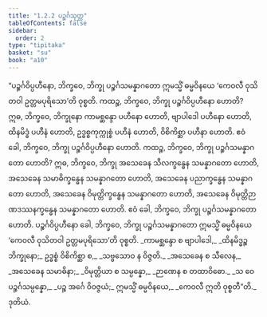 ```yaml
---
title: "1.2.2 ပဉ္စင်္ဂသုတ္တ"
tableOfContents: false
sidebar:
  order: 2
type: "tipitaka"
basket: "su"
book: "a10"
---
```



<DynamicBreadcrumb />

<Division number="12" book="a10" e="ch" v="17" p="269">

<Paragraph number="54" book="a10">
“ပဉ္စင်္ဂဝိပ္ပဟီနော, ဘိက္ခဝေ, ဘိက္ခု ပဉ္စင်္ဂသမန္နာဂတော ဣမသ္မိံ ဓမ္မဝိနယေ ‘ကေဝလီ ဝုသိတဝါ ဥတ္တမပုရိသော’တိ ဝုစ္စတိ. ကထဉ္စ, ဘိက္ခဝေ, ဘိက္ခု ပဉ္စင်္ဂဝိပ္ပဟီနော ဟောတိ? ဣဓ, ဘိက္ခဝေ, ဘိက္ခုနော ကာမစ္ဆန္ဒော ပဟီနော ဟောတိ, ဗျာပါဒေါ ပဟီနော ဟောတိ, ထိနမိဒ္ဓံ ပဟီနံ ဟောတိ, ဥဒ္ဓစ္စကုက္ကုစ္စံ ပဟီနံ ဟောတိ, ဝိစိကိစ္ဆာ ပဟီနာ ဟောတိ. ဧဝံ ခေါ, ဘိက္ခဝေ, ဘိက္ခု ပဉ္စင်္ဂဝိပ္ပဟီနော ဟောတိ.
</Paragraph>

<Paragraph number="55" book="a10">
ကထဉ္စ, ဘိက္ခဝေ, ဘိက္ခု ပဉ္စင်္ဂသမန္နာဂတော ဟောတိ? ဣဓ, ဘိက္ခဝေ, ဘိက္ခု အသေခေန သီလက္ခန္ဓေန သမန္နာဂတော ဟောတိ, အသေခေန သမာဓိက္ခန္ဓေန သမန္နာဂတော ဟောတိ, အသေခေန ပညာက္ခန္ဓေန သမန္နာဂတော ဟောတိ, အသေခေန ဝိမုတ္တိက္ခန္ဓေန သမန္နာဂတော ဟောတိ, အသေခေန ဝိမုတ္တိဉာဏဒဿနက္ခန္ဓေန သမန္နာဂတော ဟောတိ. ဧဝံ ခေါ, ဘိက္ခဝေ, ဘိက္ခု ပဉ္စင်္ဂသမန္နာဂတော ဟောတိ.
</Paragraph>

<Paragraph number="56" book="a10">
ပဉ္စင်္ဂဝိပ္ပဟီနော ခေါ, ဘိက္ခဝေ, ဘိက္ခု ပဉ္စင်္ဂသမန္နာဂတော ဣမသ္မိံ ဓမ္မဝိနယေ ‘ကေဝလီ ဝုသိတဝါ ဥတ္တမပုရိသော’တိ ဝုစ္စတိ.
</Paragraph>

<Paragraph number="57" type="verses" book="a10">
_ကာမစ္ဆန္ဒော စ ဗျာပါဒေါ,_  
_ထိနမိဒ္ဓဉ္စ ဘိက္ခုနော;_  
ဥဒ္ဓစ္စံ ဝိစိကိစ္ဆာ စ,_  
_သဗ္ဗသောဝ န ဝိဇ္ဇတိ._  

</Paragraph>

<Paragraph number="58" type="verses" book="a10">
_အသေခေန စ သီလေန,_  
_အသေခေန သမာဓိနာ;_  
_ဝိမုတ္တိယာ စ သမ္ပန္နော,_  
_ဉာဏေန စ တထာဝိဓော._  

</Paragraph>

<Paragraph number="59" type="verses" book="a10">
_သ ဝေ ပဉ္စင်္ဂသမ္ပန္နော,_  
_ပဉ္စ အင်္ဂေ ဝိဝဇ္ဇယံ;_  
ဣမသ္မိံ ဓမ္မဝိနယေ,_  
_ကေဝလီ ဣတိ ဝုစ္စတီ”တိ._  


</Paragraph>
</Division>

<Paragraph number="60" type="center" book="a10">
ဒုတိယံ.
</Paragraph>
